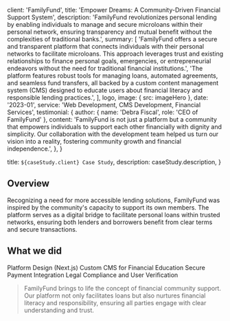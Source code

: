 
  client: 'FamilyFund',
  title: 'Empower Dreams: A Community-Driven Financial Support System',
  description:
    'FamilyFund revolutionizes personal lending by enabling individuals to manage and secure microloans within their personal network, ensuring transparency and mutual benefit without the complexities of traditional banks.',
  summary: [
    'FamilyFund offers a secure and transparent platform that connects individuals with their personal networks to facilitate microloans. This approach leverages trust and existing relationships to finance personal goals, emergencies, or entrepreneurial endeavors without the need for traditional financial institutions.',
    'The platform features robust tools for managing loans, automated agreements, and seamless fund transfers, all backed by a custom content management system (CMS) designed to educate users about financial literacy and responsible lending practices.',
  ],
  logo,
  image: { src: imageHero },
  date: '2023-01',
  service: 'Web Development, CMS Development, Financial Services',
  testimonial: {
    author: { name: 'Debra Fiscal', role: 'CEO of FamilyFund' },
    content:
      'FamilyFund is not just a platform but a community that empowers individuals to support each other financially with dignity and simplicity. Our collaboration with the development team helped us turn our vision into a reality, fostering community growth and financial independence.',
  },
}

  title: `${caseStudy.client} Case Study`,
  description: caseStudy.description,
}

## Overview

Recognizing a need for more accessible lending solutions, FamilyFund was inspired by the community's capacity to support its own members. The platform serves as a digital bridge to facilitate personal loans within trusted networks, ensuring both lenders and borrowers benefit from clear terms and secure transactions.

## What we did

<TagList>
  <TagListItem>Platform Design (Next.js)</TagListItem>
  <TagListItem>Custom CMS for Financial Education</TagListItem>
  <TagListItem>Secure Payment Integration</TagListItem>
  <TagListItem>Legal Compliance and User Verification</TagListItem>
</TagList>

<Blockquote author={{ name: 'Debra Fiscal', role: 'CEO of FamilyFund' }}>
  FamilyFund brings to life the concept of financial community support. Our
  platform not only facilitates loans but also nurtures financial literacy and
  responsibility, ensuring all parties engage with clear understanding and
  trust.
</Blockquote>

<StatList>
  <StatListItem value="150%" label="User Growth Year Over Year" />
  <StatListItem value="3 seconds" label="Average Transaction Time" />
  <StatListItem
    value="20%"
    label="Increase in Financial Literacy Among Users"
  />
  <StatListItem value="$500K" label="Funds Lent in First Quarter" />
</StatList>
